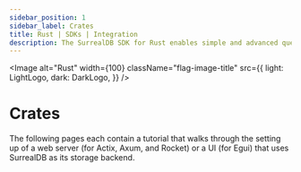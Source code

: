 ```yaml
---
sidebar_position: 1
sidebar_label: Crates
title: Rust | SDKs | Integration
description: The SurrealDB SDK for Rust enables simple and advanced querying of a remote or embedded database.
---
```




<Image
    alt="Rust"
    width={100}
    className="flag-image-title"
    src={{
        light: LightLogo,
        dark: DarkLogo,
    }}
/>

# Crates

The following pages each contain a tutorial that walks through the setting up of a web server (for Actix, Axum, and Rocket) or a UI (for Egui) that uses SurrealDB as its storage backend.

<Boxes>
    <IconBox
        title="Actix"
        href="/docs/sdk/rust/crates/actix"
        icon={{
                light: ActixLogo,
                dark: ActixLogo,
        }}
    />
    <IconBox
        title="Axum"
        href="/docs/sdk/rust/crates/axum"
        icon={{
                light: AxumLogo,
                dark: AxumLogo,
        }}
    />
    <IconBox
        title="Egui"
        href="/docs/sdk/rust/crates/egui"
        icon={{
                light: RerunLogo,
                dark: RerunLogo,
        }}
    />
    <IconBox
        title="Rocket"
        href="/docs/sdk/rust/crates/rocket"
        icon={{
                light: RocketLogo,
                dark: RocketLogo,
        }}
    />
</Boxes>
